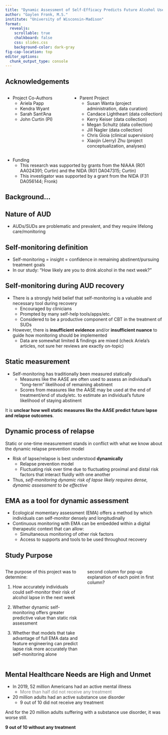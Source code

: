 ```yaml
---
title: "Dynamic Assessment of Self-Efficacy Predicts Future Alcohol Use" 
author: "Gaylen Fronk, M.S."
institute: "University of Wisconsin-Madison"
format: 
  revealjs:
    scrollable: true
    chalkboard: false
    css: slides.css
    background-color: dark-gray
fig-cap-location: top
editor_options: 
  chunk_output_type: console
---
```

## Acknowledgements {.smaller}

:::: {.columns}

::: {.column width="40%"}
- Project Co-Authors
  - Ariela Papp
  - Kendra Wyant
  - Sarah Sant'Ana
  - John Curtin (PI)
:::

::: {.column width="60%"}
- Parent Project
  - Susan Wanta (project administration, data curation)
  - Candace Lightheart (data collection)
  - Kerry Keiser (data collection)
  - Megan Schultz (data collection)
  - Jill Nagler (data collection)
  - Chris Gioia (clinical supervision)
  - Xiaojin (Jerry) Zhu (project conceptualization, analyses)
:::

::::

- Funding
  - This research was supported by grants from the NIAAA (R01 AA024391; Curtin) and the NIDA (R01 DA047315; Curtin)
  - This investigator was supported by a grant from the NIDA (F31 DA056144; Fronk)
  
## Background...

## Nature of AUD

- AUDs/SUDs are problematic and prevalent, and they require lifelong care/monitoring

## Self-monitoring definition

- Self-monitoring = insight = confidence in remaining abstinent/pursuing treatment goals
- In our study: "How likely are you to drink alcohol in the next week?"

## Self-monitoring during AUD recovery

- There is a strongly held belief that self-monitoring is a valuable and necessary tool during recovery
  - Encouraged by clinicians
  - Prompted by many self-help tools/apps/etc.
  - Considered to be a productive component of CBT in the treatment of SUDs
  
- However, there is **insufficient evidence** and/or **insufficient nuance** to guide how monitoring should be implemented
  - Data are somewhat limited & findings are mixed (check Ariela's articles, not sure her reviews are exactly on-topic)

## Static measurement

- Self-monitoring has traditionally been measured statically
  - Measures like the AASE are often used to assess an individual's "long-term" likelihood of remaining abstinent
  - Scores from measures like the AASE may be used at the end of treatment/end of study/etc. to estimate an individual's future likelihood of staying abstinent

It is **unclear how well static measures like the AASE predict future lapse and relapse outcomes**.

## Dynamic process of relapse

Static or one-time measurement stands in conflict with what we know about the dynamic relapse prevention model

- Risk of lapse/relapse is best understood **dynamically**
  - Relapse prevention model
  - Fluctuating risk over time due to fluctuating proximal and distal risk factors that interact fluidly with one another
- Thus, *self-monitoring dynamic risk of lapse likely requires dense, dynamic assessment to be effective*

## EMA as a tool for dynamic assessment

- Ecological momentary assessment (EMA) offers a method by which individuals can self-monitor densely and longitudinally
- Continuous monitoring with EMA can be embedded within a digital therapeutic context that can allow:
  - Simultaneous monitoring of other risk factors
  - Access to supports and tools to be used throughout recovery



## Study Purpose

:::{.columns}

::::{.column width="50%"}
The purpose of this project was to determine:

1. How accurately individuals could self-monitor their risk of alcohol lapse in the next week

2. Whether dynamic self-monitoring offers greater predictive value than static risk assessment

3. Whether that models that take advantage of full EMA data and feature engineering can predict lapse risk more accurately than self-monitoring alone
::::

::::{.column width="50%"}
second column for pop-up explanation of each point in first column?
::::

:::

## Mental Healthcare Needs are High and Unmet {.smaller}

- [In 2019, 52 million Americans had an active mental illness]{.yellow}
  - [More than half did not receive any treatment]{style="color: grey;"}


- [20 million]{.yellow} adults had an active substance use disorder
  - 9 out of 10 did not receive any treatment


::: {.notes}


And for the 20 million adults suffering with a substance use disorder, it was worse still.

**9 out of 10 without any treatment**
:::



